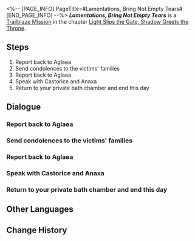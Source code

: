 <%-- [PAGE_INFO]
PageTitle=#Lamentations, Bring Not Empty Tears#
[END_PAGE_INFO] --%>
{{Stub|Dialogue.}}
{{Mission Infobox
|id            = 1040206
|title         = 
|image         = {{subst:void|<!--$UPLOAD:<<SpriteOutput/Chronicle/1040206_f.png>-<Mission Lamentations, Bring Not Empty Tears Stelle.png>-<Fate's Atlas Images>>-->}}{{subst:void|<!--$UPLOAD:<<SpriteOutput/Chronicle/1040206_m.png>-<Mission Lamentations, Bring Not Empty Tears Caelus.png>-<Fate's Atlas Images>>-->}}
<gallery>
Mission Lamentations, Bring Not Empty Tears Stelle.png|Stelle
Mission Lamentations, Bring Not Empty Tears Caelus.png|Caelus
</gallery>
|type          = Trailblaze
|event_name    = 
|chapter       = Light Slips the Gate, Shadow Greets the Throne
|requirements  = [[Trailblaze Mission]] ''[[Grove, Wherefore Are the Wise Silent]]'' completed
|summary       = After a fierce battle, you safely returned to Okhema with Anaxa and Cerces' Coreflame, ready to report back to Aglaea. Prior to seeing Aglaea, Anaxa asked to visit the families of those lost to the black tide.
|characters    = Anaxa; Castorice; Dan Heng; Guard; Old Fabio; Old Man With Slender Frame; Titus; Trailblazer; Trianne; Woman With Gentle Expression; Young Man
|startLocation = [[Amphoreus]] - [["Eternal Holy City" Okhema]]
|world         = Amphoreus
|area          = "Eternal Holy City" Okhema
|prev          = Grove, Wherefore Are the Wise Silent
|next          = Memories, Veiled in Blazing Mist
|rewards       = Trailblaze EXP*600; Stellar Jade*80; Refined Aether*6; Lost Crystal*6; Celestial Ambrosia*240; Dusk of Rationality*1 { text = ''Dusk of Rationality'' }; Credit*80,000
}}
'''''Lamentations, Bring Not Empty Tears''''' is a [[Trailblaze Mission]] in the chapter [[Light Slips the Gate, Shadow Greets the Throne]].

==Steps==
# Report back to Aglaea
# Send condolences to the victims' families
# Report back to Aglaea
# Speak with Castorice and Anaxa
# Return to your private bath chamber and end this day

<!--
==Gameplay Notes==

--><!--
==Trial Character==

-->
==Dialogue==
{{Stub Dialogue}}
===Report back to Aglaea{{subst:void|<!--104020610-->}}===
{{Mission Description|type=trailblaze|location="Eternal Holy City" Okhema|Following intense combat, (Trailblazer)'s group escorts Anaxa back to Okhema to report to Aglaea.}}
{{Dialogue Start}}
:{{tx}}
{{Dialogue End}}

===Send condolences to the victims' families{{subst:void|<!--104020609-->}}===
{{Mission Description|type=trailblaze|location="Eternal Holy City" Okhema|update|Prior to seeing Aglaea, Anaxa asks to visit the families of those lost to the black tide.}}
{{Dialogue Start}}
:{{tx}}
{{Dialogue End}}

===Report back to Aglaea{{subst:void|<!--104020612-->}}===
{{Dialogue Start}}
:{{tx}}
{{Mission Description|type=trailblaze|location="Eternal Holy City" Okhema|update|With many matters demanding her attention, Aglaea cannot yet receive those back from the Grove. (Trailblazer)'s travel-weary group decides to rest first.}}
{{Dialogue End}}

===Speak with Castorice and Anaxa{{subst:void|<!--104020602-->}}===
{{Dialogue Start}}
:{{tx}}
{{Dialogue End}}

===Return to your private bath chamber and end this day{{subst:void|<!--104020603-->}}===
{{Dialogue Start}}
:{{tx}}
{{Dialogue End}}

==Other Languages==
{{Other Languages
|en   = Lamentations, Bring Not Empty Tears
|zhs  = 悲音啊，莫让生者空垂涕
|zht  = 悲音啊，莫讓生者空垂涕
|ja   = 悲しき音よ、生者たちに涙を零させるな
|ko   = 슬픈 소리여, 산 자가 공허히 울게 하지 마라
|es   = Lamentos, que las lágrimas no sean en vano
|fr   = Mélodie des larmes endeuillées
|ru   = О рыдания, пусть не льются попусту слёзы
|th   = เสียงโศกเอ๋ย อย่าให้คนเป็นต้องร่ำไห้
|vi   = Hỡi Âm Thanh Buồn, Đừng Để Người Sống Rơi Nước Mắt Vô Ích
|de   = Kummer, bring keine leeren Tränen
|id   = Ratapan, Jangan Biarkan Tangisan Sia-sia
|pt   = Lamentações, Não Tragam Lágrimas Vazias
}}

==Change History==
{{Change History|3.1}}
